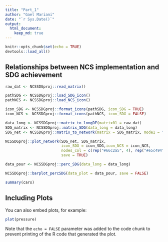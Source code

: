 ```yaml
---
title: "Part_1"
author: "Gael Mariani"
date: "`r Sys.Date()`"
output: 
  html_document:
    keep_md: true
---
```


```r
knitr::opts_chunk$set(echo = TRUE)
devtools::load_all()
```

## Relationships between NCS implementation and SDG achievement

```r
raw_dat <- NCSSDGproj::read_matrix()

pathSDG <- NCSSDGproj::load_SDG_icon()
pathNCS <- NCSSDGproj::load_NCS_icon()

icon_SDG <- NCSSDGproj::format_icons(pathSDG, icon_SDG = TRUE)
icon_NCS <- NCSSDGproj::format_icons(pathNCS, icon_SDG = FALSE)

data_long <- NCSSDGproj::matrix_to_longDF(matrix01 = raw_dat)
SDG_matrix <- NCSSDGproj::matrix_SDG(data_long = data_long)
SDG_net <- NCSSDGproj::matrix_to_network(matrix = SDG_matrix, mode1 = "P" , mode2 = "A")

NCSSDGproj::plot_network(SDG_net, SDG_matrix,
                         icon_SDG = icon_SDG,icon_NCS = icon_NCS,
                         nodes_col = c(rep("#66c2a5", 4), rep("#e5c494", 4), rep("#8da0cb", 3)),
                         save = TRUE)

data_pour <- NCSSDGproj::perc_SDG(data_long = data_long)

NCSSDGproj::barplot_percSDG(data_plot = data_pour, save = FALSE)
```


```r
summary(cars)
```

## Including Plots

You can also embed plots, for example:

```r
plot(pressure)
```

Note that the `echo = FALSE` parameter was added to the code chunk to prevent printing of the R code that generated the plot.
